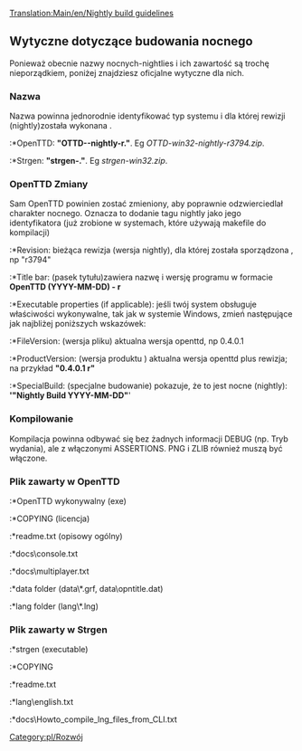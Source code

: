 [[Translation:Main/en/Nightly build guidelines]]
==Wytyczne dotyczące budowania nocnego==
Ponieważ obecnie nazwy nocnych-nightlies i ich zawartość są trochę nieporządkiem, poniżej znajdziesz oficjalne wytyczne dla nich.

===Nazwa===
Nazwa powinna jednorodnie identyfikować typ systemu i dla której rewizji (nightly)została wykonana .
:*OpenTTD: '''"OTTD-<system>-nightly-r<revision>.<extension>"'''. Eg ''OTTD-win32-nightly-r3794.zip''.
:*Strgen: '''"strgen-<system>.<extension>"'''. Eg ''strgen-win32.zip''.

===OpenTTD Zmiany===
Sam OpenTTD powinien zostać zmieniony, aby poprawnie odzwierciedlał charakter nocnego. Oznacza to dodanie tagu nightly jako jego identyfikatora (już zrobione w systemach, które używają makefile do kompilacji)
:*Revision: bieżąca rewizja (wersja nightly), dla której została sporządzona , np "r3794"
:*Title bar: (pasek tytułu)zawiera nazwę i wersję programu w formacie '''OpenTTD (YYYY-MM-DD) - r<revision>'''
:*Executable properties (if applicable): jeśli twój system obsługuje właściwości wykonywalne, tak jak w systemie Windows, zmień następujące jak najbliżej poniższych wskazówek:
:*FileVersion: (wersja pliku) aktualna wersja openttd, np 0.4.0.1
:*ProductVersion: (wersja produktu ) aktualna wersja openttd plus rewizja; na przykład '''"0.4.0.1 r<rev>"'''
:*SpecialBuild: (specjalne budowanie) pokazuje, że to jest nocne (nightly): ''''"Nightly Build YYYY-MM-DD"''''

===Kompilowanie===
Kompilacja powinna odbywać się bez żadnych informacji DEBUG (np. Tryb wydania), ale z włączonymi ASSERTIONS. PNG i ZLIB również muszą być włączone.

===Plik zawarty w OpenTTD===
:*OpenTTD wykonywalny (exe)
:*COPYING (licencja)
:*readme.txt (opisowy ogólny)
:*docs\console.txt
:*docs\multiplayer.txt
:*data folder (data\*.grf, data\opntitle.dat)
:*lang folder (lang\*.lng)

===Plik zawarty w Strgen===
:*strgen (executable)
:*COPYING
:*readme.txt
:*lang\english.txt
:*docs\Howto_compile_lng_files_from_CLI.txt

<!--[[Category:en/Development]]--> [[Category:pl/Rozwój]]